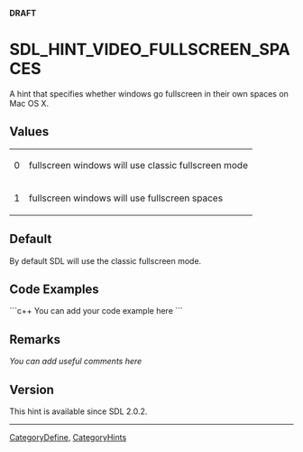 <!-- # page was renamed from SDL_HINT_VIDEO_FULLSCREEN_SPACES -->
<!-- pragma section-numbers off -->
<!-- pragma camelcase off -->
'''DRAFT'''

<!-- #*^*^*^*^*See http://wiki.libsdl.org/moin.cgi/SGEnumerations for details on editing this page*^*^*^*^* -->


= SDL_HINT_VIDEO_FULLSCREEN_SPACES =
A hint that specifies whether windows go fullscreen in their own spaces on Mac OS X.




== Values ==
{|
|0
|fullscreen windows will use classic fullscreen mode
|-
|1
|fullscreen windows will use fullscreen spaces
|}


== Default ==
By default SDL will use the classic fullscreen mode.


== Code Examples ==
```c++
You can add your code example here
```

<!-- #Leave this section as-is unless you have a code example to put in.  In that case, replace You can add your code example here with your code example following the Style Guide instructions.  Leave the rest of the markup alone and delete this comment. -->


== Remarks ==
''You can add useful comments here''

<!-- #Leave this section as-is unless you have a remark to put in.  In that case, replace ''You can add useful comments here'' with your remark(s) following the Style Guide instructions.  Leave the rest of the markup alone and delete this comment. -->

== Version ==
This hint is available since SDL 2.0.2.

----
[[CategoryDefine]], [[CategoryHints]]
<!-- #See the Style Guide for instructions on editing the footer. -->
